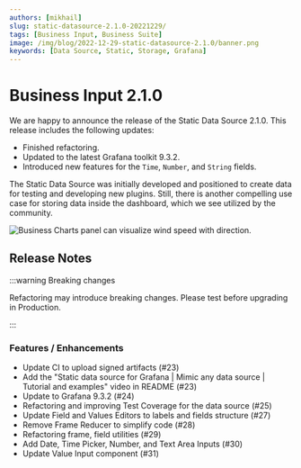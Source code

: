 ```yaml
---
authors: [mikhail]
slug: static-datasource-2.1.0-20221229/
tags: [Business Input, Business Suite]
image: /img/blog/2022-12-29-static-datasource-2.1.0/banner.png
keywords: [Data Source, Static, Storage, Grafana]
---
```



# Business Input 2.1.0

We are happy to announce the release of the Static Data Source 2.1.0. This release includes the following updates:

- Finished refactoring.
- Updated to the latest Grafana toolkit 9.3.2.
- Introduced new features for the `Time`, `Number`, and `String` fields.

The Static Data Source was initially developed and positioned to create data for testing and developing new plugins. Still, there is another compelling use case for storing data inside the dashboard, which we see utilized by the community.

<Image
  title="Business Charts panel can visualize wind speed with direction."
  src="/img/blog/2022-12-29-static-datasource-2.1.0/wind.png"
/>

<GettingStarted />

<Tutorial />

## Release Notes

:::warning Breaking changes

Refactoring may introduce breaking changes. Please test before upgrading in Production.

:::

### Features / Enhancements

- Update CI to upload signed artifacts (#23)
- Add the "Static data source for Grafana | Mimic any data source | Tutorial and examples" video in README (#23)
- Update to Grafana 9.3.2 (#24)
- Refactoring and improving Test Coverage for the data source (#25)
- Update Field and Values Editors to labels and fields structure (#27)
- Remove Frame Reducer to simplify code (#28)
- Refactoring frame, field utilities (#29)
- Add Date, Time Picker, Number, and Text Area Inputs (#30)
- Update Value Input component (#31)

<Feedback />

